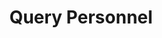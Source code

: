 ---
title: 'Query Personnel'
openapi: 'GET /personnel/query/{company_slug}/'
'og:sitename': 'Hierarch.io - Help Center'
'og:title': 'Query Personnel | Hierarch.io Help Center'
'og:logo': '/logo/logo-text-dark.png'
'og:image': '/images/help-center-banner.png'
'twitter:title': 'Query Personnel | Hierarch.io Help Center'
'twitter:image': '/images/help-center-banner.png'
---